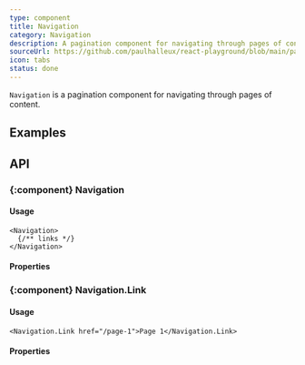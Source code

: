 ```yaml
---
type: component
title: Navigation
category: Navigation
description: A pagination component for navigating through pages of content.
sourceUrl: https://github.com/paulhalleux/react-playground/blob/main/packages/playground/src/components/Navigation/Navigation.tsx
icon: tabs
status: done
---
```


`Navigation` is a pagination component for navigating through pages of content.

## Examples

<Example name="components/Navigation/Navigation" />

## API

### \{:component} Navigation

#### Usage

```tsx
<Navigation>
  {/** links */}
</Navigation>
```

#### Properties

<Properties component="Navigation" />

### \{:component} Navigation.Link

#### Usage

```tsx
<Navigation.Link href="/page-1">Page 1</Navigation.Link>
```

#### Properties

<Properties component="Navigation.Link" />
